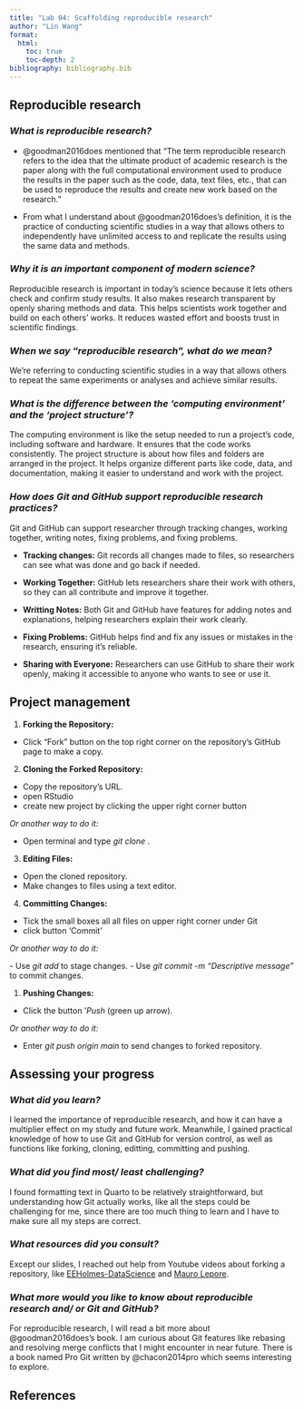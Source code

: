 ```yaml
---
title: "Lab 04: Scaffolding reproducible research"
author: "Lin Wang"
format:
  html:
    toc: true
    toc-depth: 2
bibliography: bibliography.bib
---
```


<!-- Great job with the front-matter. You could also add a TOC for clarity -->

## Reproducible research

### *What is reproducible research?*

<!-- Really great. Good job bringing in citations to support your description. -->

- @goodman2016does mentioned that "The term reproducible research refers to the idea that the ultimate product of academic research is the paper along with the full computational environment used to produce the results in the paper such as the code, data, text files, etc., that can be used to reproduce the results and create new work based on the research."

- From what I understand about @goodman2016does's definition, it is the practice of conducting scientific studies in a way that allows others to independently have unlimited access to and replicate the results using the same data and methods.

### *Why it is an important component of modern science?*

Reproducible research is important in today's science because it lets others check and confirm study results. It also makes research transparent by openly sharing methods and data. This helps scientists work together and build on each others' works. It reduces wasted effort and boosts trust in scientific findings.

### *When we say "reproducible research", what do we mean?*

We're referring to conducting scientific studies in a way that allows others to repeat the same experiments or analyses and achieve similar results.

### *What is the difference between the 'computing environment' and the 'project structure'?*

The computing environment is like the setup needed to run a project's code, including software and hardware. It ensures that the code works consistently. The project structure is about how files and folders are arranged in the project. It helps organize different parts like code, data, and documentation, making it easier to understand and work with the project.

### *How does Git and GitHub support reproducible research practices?*

Git and GitHub can support researcher through tracking changes, working together, writing notes, fixing problems, and fixing problems.

- **Tracking changes:** Git records all changes made to files, so researchers can see what was done and go back if needed.

- **Working Together:** GitHub lets researchers share their work with others, so they can all contribute and improve it together.

- **Writting Notes:**  Both Git and GitHub have features for adding notes and explanations, helping researchers explain their work clearly.

- **Fixing Problems:**  GitHub helps find and fix any issues or mistakes in the research, ensuring it's reliable.

- **Sharing with Everyone:** Researchers can use GitHub to share their work openly, making it accessible to anyone who wants to see or use it.

## Project management

1. **Forking the Repository:**
  - Click "Fork" button on the top right corner on the repository's GitHub page to make a copy.

2. **Cloning the Forked Repository:**
  - Copy the repository's URL.
  - open RStudio
  - create new project by clicking the upper right corner button

  *Or another way to do it:*

  <!-- Yes, it is possible to use the terminal to use Git and interact with GitHub. For most, however, it is easier to use the RStudio interface. -->

  - Open terminal and type *git clone <repository_url>*.

3. **Editing Files:**
  - Open the cloned repository.
  - Make changes to files using a text editor.

4. **Committing Changes:**

  - Tick the small boxes all all files on upper right corner under Git
  - click button 'Commit'

  *Or another way to do it:*

  <!-- Or `git add -A` to add all the files -->
  - Use *git add <file_name>* to stage changes.
  - Use *git commit -m "Descriptive message"* to commit changes.

1. **Pushing Changes:**

  - Click the button '*Push* (green up arrow).

  *Or another way to do it:*

  - Enter *git push origin main* to send changes to forked repository.


## Assessing your progress


### *What did you learn?*

<!-- Excellent. You've done an excellent job here! -->

I learned the importance of reproducible research, and how it can have a multiplier effect on my study and future work. Meanwhile, I gained practical knowledge of how to use Git and GitHub for version control, as well as functions like forking, cloning, editting, committing and pushing.

### *What did you find most/ least challenging?*

I found formatting text in Quarto to be relatively straightforward, but understanding how Git actually works, like all the steps could be challenging for me, since there are too much thing to learn and I have to make sure all my steps are correct.

### *What resources did you consult?*

<!-- Note: the Mauro Lepore video covers the `gh` tool. This is not `git` and while it is a useful tool, it is an advanced tool. ;) -->

Except our slides, I reached out help from Youtube videos about forking a repository, like [EEHolmes-DataScience](https://www.youtube.com/watch?v=b6AaTHFIY7U) and [Mauro Lepore](https://www.youtube.com/watch?v=wQY5ohEaumI).

### *What more would you like to know about reproducible research and/ or Git and GitHub?*

<!-- Here's the best reference that I'm aware of that covers Git and GitHub using R and RStudio: https://happygitwithr.com/ -->

For reproducible research, I will read a bit more about @goodman2016does's book. I am curious about Git features like rebasing and resolving merge conflicts that I might encounter in near future. There is a book named Pro Git written by @chacon2014pro which seems interesting to explore.

## References
